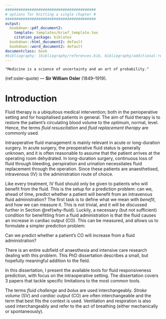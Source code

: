 ```yaml
---
#########################################
# options for knitting a single chapter #
#########################################
output:
  bookdown::pdf_document2:
    template: templates/brief_template.tex
    citation_package: biblatex
  bookdown::html_document2: default
  bookdown::word_document2: default
documentclass: book
#bibliography: [bibliography/references.bib, bibliography/additional-references.bib]
---
```



```block
"Medicine is a science of uncertainty and an art of probability."
```
(ref:osler-quote) --- **Sir William Osler** (1849--1919).

<!-- 
Notes for adding an opening quote in PDF output:
i) add the reference for the quote with the chunk option quote_author="my author name",
ii) include=knitr::opts_knit$get('rmarkdown.pandoc.to') == 'latex' means that these quotes are only included when output is latex (in HTML output, it would appear by the end of the previous page)
iii) You can't use markdown syntax inside chunk options, so if you want to e.g. italicise a book name in the quote reference use a 'text reference': Create a named piece of text with '(ref:label-name) My text', then link to this in the chunk option with quote_author='(ref:label-name)'
-->

# Introduction

Fluid therapy is a ubiquitous medical intervention; both in the perioperative setting and for hospitalised patients in general. The aim of fluid therapy is to restore the patient's circulating blood volume to the *optimum*, normal, level. Hence, the terms *fluid resuscitation* and *fluid replacement therapy* are commonly used. 

Intraoperative fluid management is mainly relevant in acute or long-duration surgery. 
In acute surgery, the preoperative fluid status is generally unknown, and it is often reasonable to assume that the patient arrives at the operating room dehydrated. 
In long-duration surgery, continuous loss of fluid through bleeding, perspiration and urination necessitates fluid replacement through the operation. Since these patients are anaesthetised, intravenous (IV) is the administration route of choice.

Like every treatment, IV fluid should only be given to patients who will benefit from the fluid. 
This is the setup for a prediction problem: can we, ahead of time, predict whether a patient will benefit from an intravenous fluid administration? 
The first task is to define what we mean with *benefit*, and how we can measure it. This is not trivial, and it will be discussed further in Section \@ref(why-fluid). 
Luckily, a necessary (but not sufficient) condition for benefitting from a fluid administration is that the fluid causes an increase in cardiac output (CO). 
This can be measured, and allows us to formulate a simpler prediction problem: 

Can we predict whether a patient’s CO will increase from a fluid administration? 

There is an entire subfield of anaesthesia and intensive care research dealing with this problem.
This PhD dissertation describes a small, but hopefully meaningful addition to the field.

In this dissertation, I present the available tools for fluid responsiveness prediction, with focus on the intraoperative setting. The dissertation covers 3 papers that tackle specific limitations to the most common tools.  

The terms *fluid challenge* and *bolus* are used interchangeably. *Stroke volume* (SV) and *cardiac output* (CO) are often interchangeable and the term that best fits the context is used. Ventilation and respiration is also used interchangeably and refer to the act of breathing (either mechanically or spontaneously). 
 

